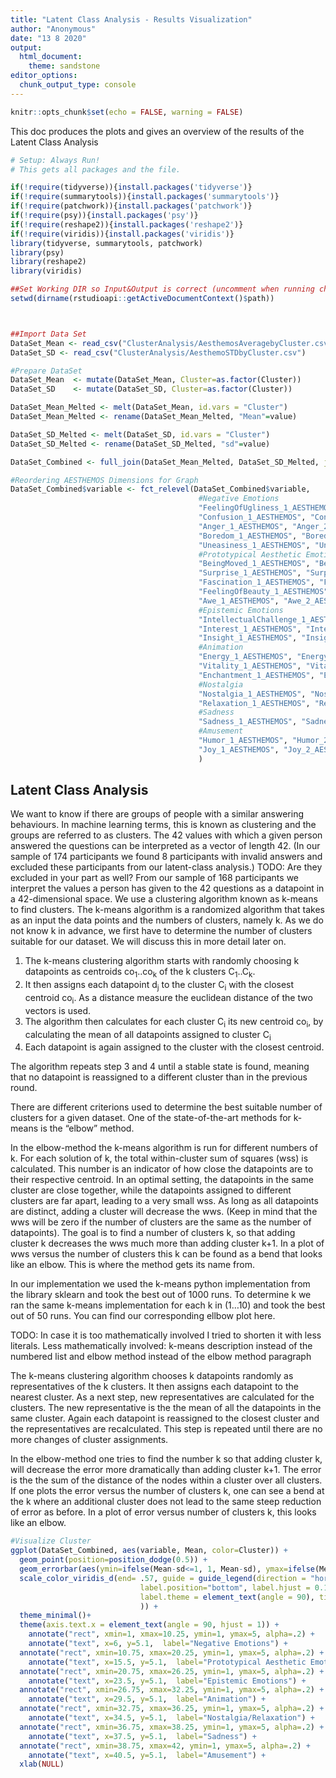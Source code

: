 ```yaml
---
title: "Latent Class Analysis - Results Visualization"
author: "Anonymous"
date: "13 8 2020"
output:
  html_document:
    theme: sandstone
editor_options:
  chunk_output_type: console
---
```



```r
knitr::opts_chunk$set(echo = FALSE, warning = FALSE)
```

This doc produces the plots and gives an overview of the results of the Latent Class Analysis


```r

# Setup: Always Run!
# This gets all packages and the file.

if(!require(tidyverse)){install.packages('tidyverse')}
if(!require(summarytools)){install.packages('summarytools')}
if(!require(patchwork)){install.packages('patchwork')}
if(!require(psy)){install.packages('psy')}
if(!require(reshape2)){install.packages('reshape2')}
if(!require(viridis)){install.packages('viridis')}
library(tidyverse, summarytools, patchwork)
library(psy)
library(reshape2)
library(viridis)

##Set Working DIR so Input&Output is correct (uncomment when running chunk directly. When knitted this lne should be standard behavior)
setwd(dirname(rstudioapi::getActiveDocumentContext()$path))



##Import Data Set
DataSet_Mean <- read_csv("ClusterAnalysis/AesthemosAveragebyCluster.csv")
DataSet_SD <- read_csv("ClusterAnalysis/AesthemoSTDbyCluster.csv")
```

```r
#Prepare DataSet
DataSet_Mean  <- mutate(DataSet_Mean, Cluster=as.factor(Cluster))
DataSet_SD    <- mutate(DataSet_SD, Cluster=as.factor(Cluster))

DataSet_Mean_Melted <- melt(DataSet_Mean, id.vars = "Cluster")
DataSet_Mean_Melted <- rename(DataSet_Mean_Melted, "Mean"=value)

DataSet_SD_Melted <- melt(DataSet_SD, id.vars = "Cluster")
DataSet_SD_Melted <- rename(DataSet_SD_Melted, "sd"=value)

DataSet_Combined <- full_join(DataSet_Mean_Melted, DataSet_SD_Melted, join_by="variable")

#Reordering AESTHEMOS Dimensions for Graph
DataSet_Combined$variable <- fct_relevel(DataSet_Combined$variable,
                                          #Negative Emotions
                                          "FeelingOfUgliness_1_AESTHEMOS", "FeelingOfUgliness_2_AESTHEMOS",
                                          "Confusion_1_AESTHEMOS", "Confusion_2_AESTHEMOS",
                                          "Anger_1_AESTHEMOS", "Anger_2_AESTHEMOS",
                                          "Boredom_1_AESTHEMOS", "Boredom_2_AESTHEMOS",
                                          "Uneasiness_1_AESTHEMOS", "Uneasiness_2_AESTHEMOS",
                                          #Prototypical Aesthetic Emotions
                                          "BeingMoved_1_AESTHEMOS", "BeingMoved_2_AESTHEMOS",
                                          "Surprise_1_AESTHEMOS", "Surprise_2_AESTHEMOS",
                                          "Fascination_1_AESTHEMOS", "Fascination_2_AESTHEMOS",
                                          "FeelingOfBeauty_1_AESTHEMOS", "FeelingOfBeauty_2_AESTHEMOS",
                                          "Awe_1_AESTHEMOS", "Awe_2_AESTHEMOS",
                                          #Epistemic Emotions
                                          "IntellectualChallenge_1_AESTHEMOS", "IntellectualChallenge_2_AESTHEMOS",
                                          "Interest_1_AESTHEMOS", "Interest_2_AESTHEMOS",
                                          "Insight_1_AESTHEMOS", "Insight_2_AESTHEMOS",
                                          #Animation
                                          "Energy_1_AESTHEMOS", "Energy_2_AESTHEMOS",
                                          "Vitality_1_AESTHEMOS", "Vitality_2_AESTHEMOS",
                                          "Enchantment_1_AESTHEMOS", "Enchantment_2_AESTHEMOS",
                                          #Nostalgia
                                          "Nostalgia_1_AESTHEMOS", "Nostalgia_2_AESTHEMOS",
                                          "Relaxation_1_AESTHEMOS", "Relaxation_2_AESTHEMOS",
                                          #Sadness
                                          "Sadness_1_AESTHEMOS", "Sadness_2_AESTHEMOS",
                                          #Amusement
                                          "Humor_1_AESTHEMOS", "Humor_2_AESTHEMOS",
                                          "Joy_1_AESTHEMOS", "Joy_2_AESTHEMOS"
                                          )
```

## Latent Class Analysis

We want to know if there are groups of people with a similar answering behaviours. In machine learning terms, this is known as clustering and the groups are referred to as clusters. The 42 values with which a given person answered the questions can be interpreted as a vector of length 42. (In our sample of 174 participants we found 8 participants with invalid answers and excluded these participants from our latent-class analysis.) TODO: Are they excluded in your part as well?
From our sample of 168 participants we interpret the values a person has given to the 42 questions as a datapoint in a 42-dimensional space. We use a clustering algorithm known as k-means to find clusters. The k-means algorithm is a randomized algorithm that takes as an input the data points and the numbers of clusters, namely k. As we do not know k in advance, we first have to determine the number of clusters suitable for our dataset. We will discuss this in more detail later on.

1. The k-means clustering algorithm starts with randomly choosing k datapoints as centroids co~1~..co~k~ of the k clusters C~1~..C~k~. 
2. It then assigns each datapoint d~j~ to the cluster C~i~ with the closest centroid co~i~.  As a distance measure the euclidean distance of the two vectors is used. 
3. The algorithm then calculates for each cluster C~i~ its new centroid co~i~, by calculating the mean of all datapoints assigned to cluster C~i~ 
4. Each datapoint is again assigned to the cluster with the closest centroid. 

The algorithm repeats step 3 and 4 until a stable state is found, meaning that no datapoint is reassigned to a different cluster than in the previous round.

There are different criterions used to determine the best suitable number of clusters for a given dataset. One of the state-of-the-art methods for k-means is the "elbow" method.

In the elbow-method the k-means algorithm is run for different numbers of k. For each solution of k, the total within-cluster sum of squares (wss) is calculated. This number is an indicator of how close the datapoints are to their respective centroid. In an optimal setting, the datapoints in the same cluster are close together, while the datapoints assigned to different clusters are far apart, leading to a very small wss.
As long as all datapoints are distinct, adding a cluster will decrease the wws. (Keep in mind that the wws will be zero if the number of clusters are the same as the number of datapoints). The goal is to find a number of clusters k, so that adding cluster k decreases the wws much more than adding cluster k+1. In a plot of wws versus the number of clusters this k can be found as a bend that looks like an elbow. This is where the method gets its name from.

In our implementation we used the k-means python implementation from the library sklearn and took the best out of 1000 runs. To determine k we ran the same k-means implementation for each k in (1...10) and took the best out of 50 runs. You can find our corresponding ellbow plot here.


TODO: In case it is too mathematically involved I tried to shorten it with less literals.
Less mathematically involved:
k-means description instead of the numbered list and elbow method instead of the elbow method paragraph

The k-means clustering algorithm chooses k datapoints randomly as representatives of the k clusters. It then assigns each datapoint to the nearest cluster. As a next step, new representatives are calculated for the clusters. The new representative is the the mean of all the datapoints in the same cluster. Again each datapoint is reassigned to the closest cluster and the representatives are recalculated. This step is repeated until there are no more changes of cluster assignments.

In the elbow-method one tries to find the number k so that adding cluster k, will decrease the error more dramatically than adding cluster k+1. The error is the the sum of the distance of the nodes within a cluster over all clusters. If one plots the error versus the number of clusters k, one can see a bend at the k where an additional cluster does not lead to the same steep reduction of error as before. In a plot of error versus number of clusters k, this looks like an elbow. 


```r
#Visualize Cluster
ggplot(DataSet_Combined, aes(variable, Mean, color=Cluster)) +
  geom_point(position=position_dodge(0.5)) +
  geom_errorbar(aes(ymin=ifelse(Mean-sd<=1, 1, Mean-sd), ymax=ifelse(Mean+sd>5, 5, Mean+sd)), position=position_dodge(0.5)) +
  scale_color_viridis_d(end= .57, guide = guide_legend(direction = "horizontal", title.position = "top",
                             label.position="bottom", label.hjust = 0.1, label.vjust = 0.5,
                             label.theme = element_text(angle = 90), title=NULL
                             )) +
  theme_minimal()+
  theme(axis.text.x = element_text(angle = 90, hjust = 1)) +
    annotate("rect", xmin=1, xmax=10.25, ymin=1, ymax=5, alpha=.2) +
    annotate("text", x=6, y=5.1,  label="Negative Emotions") +
  annotate("rect", xmin=10.75, xmax=20.25, ymin=1, ymax=5, alpha=.2) +
    annotate("text", x=15.5, y=5.1,  label="Prototypical Aesthetic Emotions") +
  annotate("rect", xmin=20.75, xmax=26.25, ymin=1, ymax=5, alpha=.2) +
    annotate("text", x=23.5, y=5.1,  label="Epistemic Emotions") +
  annotate("rect", xmin=26.75, xmax=32.25, ymin=1, ymax=5, alpha=.2) +
    annotate("text", x=29.5, y=5.1,  label="Animation") +
  annotate("rect", xmin=32.75, xmax=36.25, ymin=1, ymax=5, alpha=.2) +
    annotate("text", x=34.5, y=5.1,  label="Nostalgia/Relaxation") +
  annotate("rect", xmin=36.75, xmax=38.25, ymin=1, ymax=5, alpha=.2) +
    annotate("text", x=37.5, y=5.1,  label="Sadness") +
  annotate("rect", xmin=38.75, xmax=42, ymin=1, ymax=5, alpha=.2) +
    annotate("text", x=40.5, y=5.1,  label="Amusement") +
  xlab(NULL)
```

